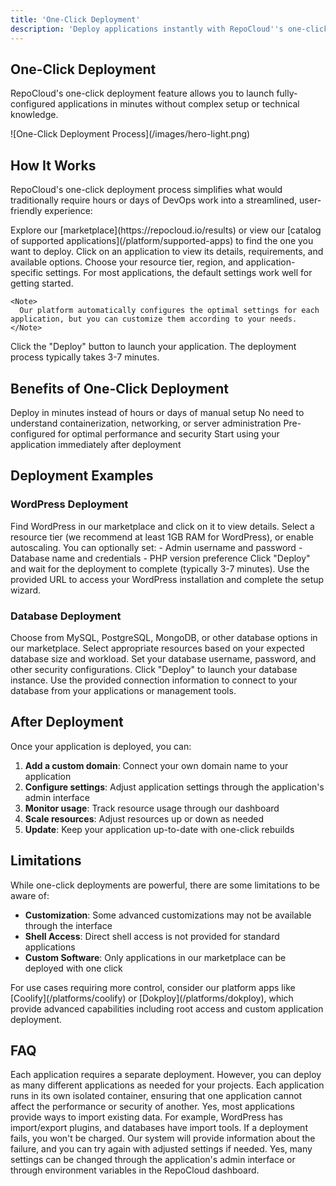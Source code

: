 ```yaml
---
title: 'One-Click Deployment'
description: 'Deploy applications instantly with RepoCloud''s one-click deployment feature'
---
```


## One-Click Deployment

RepoCloud's one-click deployment feature allows you to launch fully-configured applications in minutes without complex setup or technical knowledge.

<Frame>
  ![One-Click Deployment Process](/images/hero-light.png)
</Frame>

## How It Works

RepoCloud's one-click deployment process simplifies what would traditionally require hours or days of DevOps work into a streamlined, user-friendly experience:

<Steps>
  <Step title="Browse the Marketplace">
    Explore our [marketplace](https://repocloud.io/results) or view our [catalog of supported applications](/platform/supported-apps) to find the one you want to deploy.
  </Step>
  <Step title="Select an Application">
    Click on an application to view its details, requirements, and available options.
  </Step>
  <Step title="Configure Settings">
    Choose your resource tier, region, and application-specific settings. For most applications, the default settings work well for getting started.
    
    <Note>
      Our platform automatically configures the optimal settings for each application, but you can customize them according to your needs.
    </Note>
  </Step>
  <Step title="Launch Your Application">
    Click the "Deploy" button to launch your application. The deployment process typically takes 3-7 minutes.
  </Step>
</Steps>

## Benefits of One-Click Deployment

<CardGroup cols={2}>
  <Card title="Time Savings" icon="clock">
    Deploy in minutes instead of hours or days of manual setup
  </Card>
  <Card title="Reduced Complexity" icon="wand-magic-sparkles">
    No need to understand containerization, networking, or server administration
  </Card>
  <Card title="Optimized Configurations" icon="sliders">
    Pre-configured for optimal performance and security
  </Card>
  <Card title="Instant Productivity" icon="bolt">
    Start using your application immediately after deployment
  </Card>
</CardGroup>

## Deployment Examples

### WordPress Deployment

<Steps>
  <Step title="Select WordPress">
    Find WordPress in our marketplace and click on it to view details.
  </Step>
  <Step title="Choose Resources">
    Select a resource tier (we recommend at least 1GB RAM for WordPress), or enable autoscaling.
  </Step>
  <Step title="Configure Settings">
    You can optionally set:
    - Admin username and password
    - Database name and credentials
    - PHP version preference
  </Step>
  <Step title="Deploy">
    Click "Deploy" and wait for the deployment to complete (typically 3-7 minutes).
  </Step>
  <Step title="Access WordPress">
    Use the provided URL to access your WordPress installation and complete the setup wizard.
  </Step>
</Steps>

### Database Deployment

<Steps>
  <Step title="Select Database">
    Choose from MySQL, PostgreSQL, MongoDB, or other database options in our marketplace.
  </Step>
  <Step title="Configure Resources">
    Select appropriate resources based on your expected database size and workload.
  </Step>
  <Step title="Security Settings">
    Set your database username, password, and other security configurations.
  </Step>
  <Step title="Deploy">
    Click "Deploy" to launch your database instance.
  </Step>
  <Step title="Connect">
    Use the provided connection information to connect to your database from your applications or management tools.
  </Step>
</Steps>

## After Deployment

Once your application is deployed, you can:

1. **Add a custom domain**: Connect your own domain name to your application
2. **Configure settings**: Adjust application settings through the application's admin interface
3. **Monitor usage**: Track resource usage through our dashboard
4. **Scale resources**: Adjust resources up or down as needed
5. **Update**: Keep your application up-to-date with one-click rebuilds

## Limitations

While one-click deployments are powerful, there are some limitations to be aware of:

- **Customization**: Some advanced customizations may not be available through the interface
- **Shell Access**: Direct shell access is not provided for standard applications
- **Custom Software**: Only applications in our marketplace can be deployed with one click

<Note>
  For use cases requiring more control, consider our platform apps like [Coolify](/platforms/coolify) or [Dokploy](/platforms/dokploy), which provide advanced capabilities including root access and custom application deployment.
</Note>

## FAQ

<AccordionGroup>
  <Accordion title="Can I deploy multiple applications at once?">
    Each application requires a separate deployment. However, you can deploy as many different applications as needed for your projects.
  </Accordion>
  <Accordion title="How are my applications isolated?">
    Each application runs in its own isolated container, ensuring that one application cannot affect the performance or security of another.
  </Accordion>
  <Accordion title="Can I migrate existing data to my deployment?">
    Yes, most applications provide ways to import existing data. For example, WordPress has import/export plugins, and databases have import tools.
  </Accordion>
  <Accordion title="What happens if deployment fails?">
    If a deployment fails, you won't be charged. Our system will provide information about the failure, and you can try again with adjusted settings if needed.
  </Accordion>
  <Accordion title="Can I change settings after deployment?">
    Yes, many settings can be changed through the application's admin interface or through environment variables in the RepoCloud dashboard.
  </Accordion>
</AccordionGroup> 